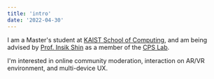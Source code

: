 ```yaml
---
title: 'intro'
date: '2022-04-30'
---
```


I am a Master's student at [KAIST School of Computing](https://cs.kaist.ac.kr/),
and am being advised by [Prof. Insik Shin](http://cps.kaist.ac.kr/~ishin/)
as a member of the [CPS Lab](http://cps.kaist.ac.kr/).

I'm interested in online community moderation, interaction on AR/VR environment, and multi-device UX. 


